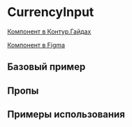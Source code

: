 
<Meta of={CurrencyInputStories} />

# CurrencyInput

[Компонент в Контур.Гайдах](https://guides.kontur.ru/components/input-fields/currency/)

[Компонент в Figma](https://www.figma.com/file/87ScqxPzJpF9DcVBNYWOjM/%E2%9A%A1-Kontur-UI-Modern-Layout?node-id=203%3A1602)

<Description />

## Базовый пример

<Primary />

## Пропы

<Controls />

## Примеры использования

<Stories />
